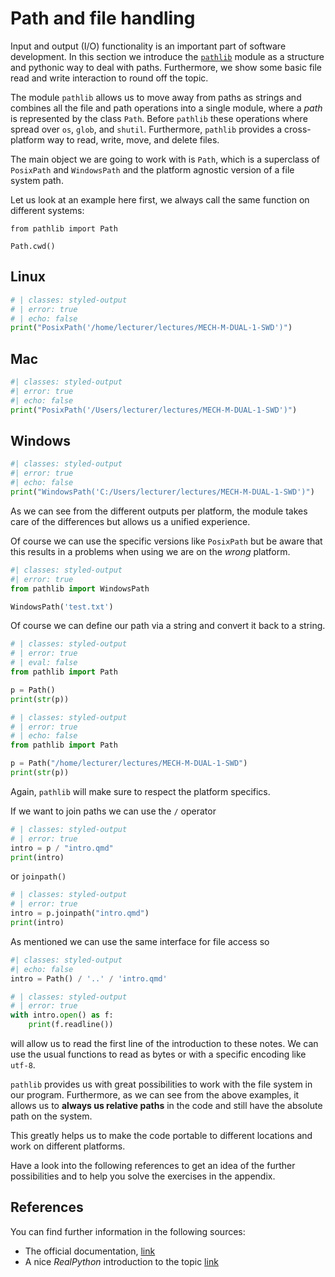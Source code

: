 # Path and file handling {#sec-pathfile}

Input and output (I/O) functionality is an important part of software development. 
In this section we introduce the [`pathlib`](https://docs.python.org/3/library/pathlib.html) module as a structure and pythonic way to deal with paths.
Furthermore, we show some basic file read and write interaction to round off the topic. 

The module `pathlib` allows us to move away from paths as strings and combines all the file and path operations into a single module, where a _path_ is represented by the class `Path`.
Before `pathlib` these operations where spread over `os`, `glob`, and `shutil`.
Furthermore, `pathlib` provides a cross-platform way to read, write, move, and delete files. 

The main object we are going to work with is `Path`, which is a superclass of `PosixPath` and `WindowsPath` and the platform agnostic version of a file system path. 

Let us look at an example here first, we always call the same function on different systems:
```.python
from pathlib import Path

Path.cwd()
```
::: {.panel-tabset}
## Linux
```python
# | classes: styled-output
# | error: true
# | echo: false
print("PosixPath('/home/lecturer/lectures/MECH-M-DUAL-1-SWD')")
```

## Mac
```python
#| classes: styled-output
#| error: true
#| echo: false
print("PosixPath('/Users/lecturer/lectures/MECH-M-DUAL-1-SWD')")
```

## Windows
```python
#| classes: styled-output
#| error: true
#| echo: false
print("WindowsPath('C:/Users/lecturer/lectures/MECH-M-DUAL-1-SWD')")
```
:::

As we can see from the different outputs per platform, the module takes care of the differences but allows us a unified experience. 

::: {.callout-warning}

Of course we can use the specific versions like `PosixPath` but be aware that this results in a problems when using we are on the _wrong_ platform.

```python
#| classes: styled-output
#| error: true
from pathlib import WindowsPath

WindowsPath('test.txt')
```
:::

Of course we can define our path via a string and convert it back to a string.
```python
# | classes: styled-output
# | error: true
# | eval: false
from pathlib import Path

p = Path()
print(str(p))
```
```python
# | classes: styled-output
# | error: true
# | echo: false
from pathlib import Path

p = Path("/home/lecturer/lectures/MECH-M-DUAL-1-SWD")
print(str(p))
```
Again, `pathlib` will make sure to respect the platform specifics.

If we want to join paths we can use the `/` operator 
```python
# | classes: styled-output
# | error: true
intro = p / "intro.qmd"
print(intro)
```

or `joinpath()`
```python
# | classes: styled-output
# | error: true
intro = p.joinpath("intro.qmd")
print(intro)
```

As mentioned we can use the same interface for file access so 

```python
#| classes: styled-output
#| echo: false
intro = Path() / '..' / 'intro.qmd'
```

```python
# | classes: styled-output
# | error: true
with intro.open() as f:
    print(f.readline())
```

will allow us to read the first line of the introduction to these notes. 
We can use the usual functions to read as bytes or with a specific encoding like `utf-8`.

::: {.callout-important}

`pathlib` provides us with great possibilities to work with the file system in our program.
Furthermore, as we can see from the above examples, it allows us to **always us relative paths** in the code and still have the absolute path on the system.

This greatly helps us to make the code portable to different locations and work on different platforms.
:::

Have a look into the following references to get an idea of the further possibilities and to help you solve the exercises in the appendix. 

## References

You can find further information in the following sources:

- The official documentation, [link](https://docs.python.org/3/library/pathlib.html)
- A nice _RealPython_ introduction to the topic [link](https://realpython.com/python-pathlib/)